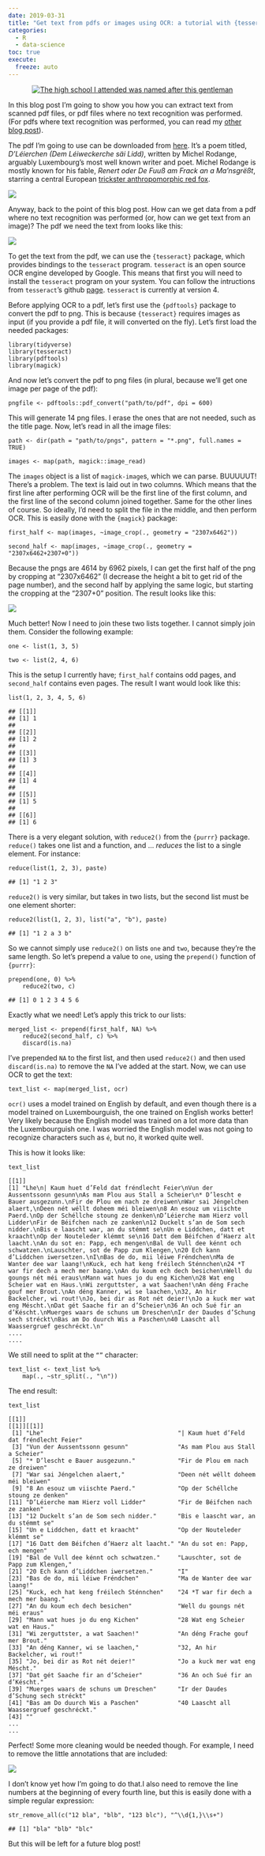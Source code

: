 ```yaml
---
date: 2019-03-31
title: "Get text from pdfs or images using OCR: a tutorial with {tesseract} and {magick}"
categories:
  - R
  - data-science
toc: true
execute:
  freeze: auto
---
```



<div style="text-align:center;">
<p><a href="https://en.wikipedia.org/wiki/Michel_Rodange">
<img src="../assets/img/michelrodange.jpg" title = "The high school I attended was named after this gentleman"></a></p>
</div>
<p>In this blog post I’m going to show you how you can extract text from scanned pdf files, or pdf files
where no text recognition was performed. (For pdfs where text recognition was performed, you can
read my <a href="2018-06-10-scraping_pdfs.qmd">other blog post</a>).</p>
<p>The pdf I’m going to use can be downloaded from <a href="http://www.luxemburgensia.bnl.lu/cgi/getPdf1_2.pl?mode=item&amp;id=7110">here</a>.
It’s a poem titled, <em>D’Léierchen (Dem Léiweckerche säi Lidd)</em>,
written by Michel Rodange, arguably Luxembourg’s most well known writer and poet. Michel Rodange is
mostly known for his fable, <em>Renert oder De Fuuß am Frack an a Ma’nsgrëßt</em>, starring a central European
<a href="https://en.wikipedia.org/wiki/Reynard_the_Fox">trickster anthropomorphic red fox</a>.</p>
<p><img src="https://upload.wikimedia.org/wikipedia/commons/d/d4/Reynard-the-fox.jpg" /><!-- --></p>
<p>Anyway, back to the point of this blog post. How can we get data from a pdf where no text recognition
was performed (or, how can we get text from an image)? The pdf we need the text from looks like
this:</p>
<p><img src="../assets/img/dleierchen_03.png" /><!-- --></p>
<p>To get the text from the pdf, we can use the <code>{tesseract}</code> package, which provides bindings to the <code>tesseract</code> program.
<code>tesseract</code> is an open source OCR engine developed by Google. This means that first you will need
to install the <code>tesseract</code> program on your system. You can follow the intructions from <code>tesseract</code>’s
github <a href="https://github.com/tesseract-ocr/tesseract">page</a>. <code>tesseract</code> is currently at version 4.</p>
<p>Before applying OCR to a pdf, let’s first use the <code>{pdftools}</code> package to convert the pdf to png.
This is because <code>{tesseract}</code> requires images as input (if you provide a pdf file, it will
converted on the fly). Let’s first load the needed packages:</p>
<pre class="r"><code>library(tidyverse)
library(tesseract)
library(pdftools)
library(magick)</code></pre>
<p>And now let’s convert the pdf to png files (in plural, because we’ll get one image per page of the pdf):</p>
<pre class="r"><code>pngfile &lt;- pdftools::pdf_convert(&quot;path/to/pdf&quot;, dpi = 600)</code></pre>
<p>This will generate 14 png files. I erase the ones that are not needed, such as the title page. Now,
let’s read in all the image files:</p>
<pre class="r"><code>path &lt;- dir(path = &quot;path/to/pngs&quot;, pattern = &quot;*.png&quot;, full.names = TRUE)

images &lt;- map(path, magick::image_read)</code></pre>
<p>The <code>images</code> object is a list of <code>magick-image</code>s, which we can parse. BUUUUUT! There’s a problem.
The text is laid out in two columns. Which means that the first line after performing OCR will be
the first line of the first column, and the first line of the second column joined together. Same
for the other lines of course. So ideally, I’d need to split the file in the middle, and then
perform OCR. This is easily done with the <code>{magick}</code> package:</p>
<pre class="r"><code>first_half &lt;- map(images, ~image_crop(., geometry = &quot;2307x6462&quot;))

second_half &lt;- map(images, ~image_crop(., geometry = &quot;2307x6462+2307+0&quot;))</code></pre>
<p>Because the pngs are 4614 by 6962 pixels, I can get the first half of the png by cropping at
“2307x6462” (I decrease the height a bit to get rid of the page number), and the second half by
applying the same logic, but starting the cropping at the “2307+0” position. The result looks like
this:</p>
<p><img src="../assets/img/dleierchen_cropped.png" /><!-- --></p>
<p>Much better! Now I need to join these two lists together. I cannot simply join them. Consider
the following example:</p>
<pre class="r"><code>one &lt;- list(1, 3, 5)

two &lt;- list(2, 4, 6)</code></pre>
<p>This is the setup I currently have; <code>first_half</code> contains odd pages, and <code>second_half</code> contains
even pages. The result I want would look like this:</p>
<pre class="r"><code>list(1, 2, 3, 4, 5, 6)</code></pre>
<pre><code>## [[1]]
## [1] 1
## 
## [[2]]
## [1] 2
## 
## [[3]]
## [1] 3
## 
## [[4]]
## [1] 4
## 
## [[5]]
## [1] 5
## 
## [[6]]
## [1] 6</code></pre>
<p>There is a very elegant solution, with <code>reduce2()</code> from the <code>{purrr}</code> package. <code>reduce()</code> takes one
list and a function, and … <em>reduces</em> the list to a single element. For instance:</p>
<pre class="r"><code>reduce(list(1, 2, 3), paste)</code></pre>
<pre><code>## [1] &quot;1 2 3&quot;</code></pre>
<p><code>reduce2()</code> is very similar, but takes in two lists, but the second list must be one element shorter:</p>
<pre class="r"><code>reduce2(list(1, 2, 3), list(&quot;a&quot;, &quot;b&quot;), paste)</code></pre>
<pre><code>## [1] &quot;1 2 a 3 b&quot;</code></pre>
<p>So we cannot simply use <code>reduce2()</code> on lists <code>one</code> and <code>two</code>, because they’re the same length. So let’s
prepend a value to <code>one</code>, using the <code>prepend()</code> function of <code>{purrr}</code>:</p>
<pre class="r"><code>prepend(one, 0) %&gt;% 
    reduce2(two, c)</code></pre>
<pre><code>## [1] 0 1 2 3 4 5 6</code></pre>
<p>Exactly what we need! Let’s apply this trick to our lists:</p>
<pre class="r"><code>merged_list &lt;- prepend(first_half, NA) %&gt;% 
    reduce2(second_half, c) %&gt;% 
    discard(is.na)</code></pre>
<p>I’ve prepended <code>NA</code> to the first list, and then used <code>reduce2()</code> and then used <code>discard(is.na)</code> to
remove the <code>NA</code> I’ve added at the start. Now, we can use OCR to get the text:</p>
<pre class="r"><code>text_list &lt;- map(merged_list, ocr)</code></pre>
<p><code>ocr()</code> uses a model trained on English by default, and even though there is a model trained on
Luxembourguish, the one trained on English works better! Very likely because the English model was trained
on a lot more data than the Luxembourguish one. I was worried the English model was not going to
recognize characters such as <code>é</code>, but no, it worked quite well.</p>
<p>This is how it looks like:</p>
<pre class="r"><code>text_list

[[1]]
[1] &quot;Lhe\n| Kaum huet d’Feld dat fréndlecht Feier\nVun der Aussentssonn gesunn\nAs mam Plou aus Stall a Scheier\n* D’lescht e Bauer ausgezunn.\nFir de Plou em nach ze dreiwen\nWar sai Jéngelchen alaert,\nDeen nét wéllt doheem méi bleiwen\n8 An esouz um viischte Paerd.\nOp der Schéllche stoung ze denken\nD’Léierche mam Hierz voll Lidder\nFir de Béifchen nach ze zanken\n12 Duckelt s’an de Som sech nidder.\nBis e laascht war, an du stémmt se\nUn e Liddchen, datt et kraacht\nOp der Nouteleder klémmt se\n16 Datt dem Béifchen d’Haerz alt laacht.\nAn du sot en: Papp, ech mengen\nBal de Vull dee kénnt och schwatzen.\nLauschter, sot de Papp zum Klengen,\n20 Ech kann d’Liddchen iwersetzen.\nI\nBas de do, mii léiwe Fréndchen\nMa de Wanter dee war laang!\nKuck, ech hat keng fréilech Sténnchen\n24 *T war fir dech a mech mer baang.\nAn du koum ech dech besichen\nWell du goungs nét méi eraus\nMann wat hues jo du eng Kichen\n28 Wat eng Scheier wat en Haus.\nWi zerguttster, a wat Saachen!\nAn déng Frache gouf mer Brout.\nAn déng Kanner, wi se laachen,\n32, An hir Backelcher, wi rout!\nJo, bei dir as Rot nét deier!\nJo a kuck mer wat eng Méscht.\nDat gét Saache fir an d’Scheier\n36 An och Sué fir an d’Késcht.\nMuerges waars de schuns um Dreschen\nIr der Daudes d’Schung sech stréckt\nBas am Do duurch Wis a Paschen\n40 Laascht all Waassergruef geschréckt.\n&quot;
....
....</code></pre>
<p>We still need to split at the <code>"\n"</code> character:</p>
<pre class="r"><code>text_list &lt;- text_list %&gt;% 
    map(., ~str_split(., &quot;\n&quot;))</code></pre>
<p>The end result:</p>
<pre class="r"><code>text_list

[[1]]
[[1]][[1]]
 [1] &quot;Lhe&quot;                                      &quot;| Kaum huet d’Feld dat fréndlecht Feier&quot; 
 [3] &quot;Vun der Aussentssonn gesunn&quot;              &quot;As mam Plou aus Stall a Scheier&quot;         
 [5] &quot;* D’lescht e Bauer ausgezunn.&quot;            &quot;Fir de Plou em nach ze dreiwen&quot;          
 [7] &quot;War sai Jéngelchen alaert,&quot;               &quot;Deen nét wéllt doheem méi bleiwen&quot;       
 [9] &quot;8 An esouz um viischte Paerd.&quot;            &quot;Op der Schéllche stoung ze denken&quot;       
[11] &quot;D’Léierche mam Hierz voll Lidder&quot;         &quot;Fir de Béifchen nach ze zanken&quot;          
[13] &quot;12 Duckelt s’an de Som sech nidder.&quot;      &quot;Bis e laascht war, an du stémmt se&quot;      
[15] &quot;Un e Liddchen, datt et kraacht&quot;           &quot;Op der Nouteleder klémmt se&quot;             
[17] &quot;16 Datt dem Béifchen d’Haerz alt laacht.&quot; &quot;An du sot en: Papp, ech mengen&quot;          
[19] &quot;Bal de Vull dee kénnt och schwatzen.&quot;     &quot;Lauschter, sot de Papp zum Klengen,&quot;     
[21] &quot;20 Ech kann d’Liddchen iwersetzen.&quot;       &quot;I&quot;                                       
[23] &quot;Bas de do, mii léiwe Fréndchen&quot;           &quot;Ma de Wanter dee war laang!&quot;             
[25] &quot;Kuck, ech hat keng fréilech Sténnchen&quot;    &quot;24 *T war fir dech a mech mer baang.&quot;    
[27] &quot;An du koum ech dech besichen&quot;             &quot;Well du goungs nét méi eraus&quot;            
[29] &quot;Mann wat hues jo du eng Kichen&quot;           &quot;28 Wat eng Scheier wat en Haus.&quot;         
[31] &quot;Wi zerguttster, a wat Saachen!&quot;           &quot;An déng Frache gouf mer Brout.&quot;          
[33] &quot;An déng Kanner, wi se laachen,&quot;           &quot;32, An hir Backelcher, wi rout!&quot;         
[35] &quot;Jo, bei dir as Rot nét deier!&quot;            &quot;Jo a kuck mer wat eng Méscht.&quot;           
[37] &quot;Dat gét Saache fir an d’Scheier&quot;          &quot;36 An och Sué fir an d’Késcht.&quot;          
[39] &quot;Muerges waars de schuns um Dreschen&quot;      &quot;Ir der Daudes d’Schung sech stréckt&quot;     
[41] &quot;Bas am Do duurch Wis a Paschen&quot;           &quot;40 Laascht all Waassergruef geschréckt.&quot; 
[43] &quot;&quot;  
...
...</code></pre>
<p>Perfect! Some more cleaning would be needed though. For example, I need to remove the little
annotations that are included:</p>
<p><img src="../assets/img/dleierchen_anot.png" /><!-- --></p>
<p>I don’t know yet how I’m going to do that.I also need to remove the line numbers at the beginning
of every fourth line, but this is easily done with a simple regular expression:</p>
<pre class="r"><code>str_remove_all(c(&quot;12 bla&quot;, &quot;blb&quot;, &quot;123 blc&quot;), &quot;^\\d{1,}\\s+&quot;)</code></pre>
<pre><code>## [1] &quot;bla&quot; &quot;blb&quot; &quot;blc&quot;</code></pre>
<p>But this will be left for a future blog post!</p>
